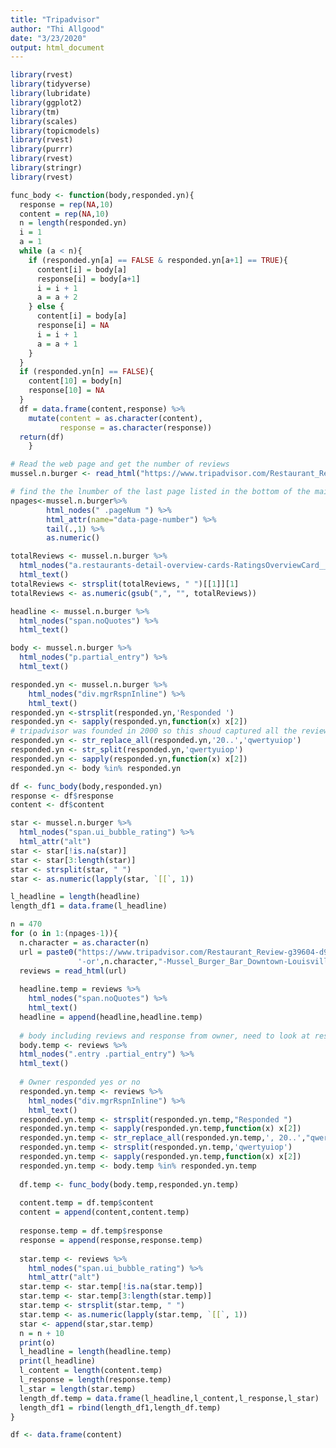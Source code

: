 ```yaml
---
title: "Tripadvisor"
author: "Thi Allgood"
date: "3/23/2020"
output: html_document
---
```


```r
library(rvest)
library(tidyverse)
library(lubridate)
library(ggplot2)
library(tm)
library(scales)
library(topicmodels)
library(rvest)
library(purrr)
library(rvest)
library(stringr)
library(rvest)
```

```r

func_body <- function(body,responded.yn){
  response = rep(NA,10)
  content = rep(NA,10)
  n = length(responded.yn)
  i = 1
  a = 1
  while (a < n){
    if (responded.yn[a] == FALSE & responded.yn[a+1] == TRUE){
      content[i] = body[a]
      response[i] = body[a+1]
      i = i + 1
      a = a + 2
    } else {
      content[i] = body[a]
      response[i] = NA
      i = i + 1
      a = a + 1
    }
  }
  if (responded.yn[n] == FALSE){
    content[10] = body[n]
    response[10] = NA
  }
  df = data.frame(content,response) %>%
    mutate(content = as.character(content),
           response = as.character(response))
  return(df)
    }


```


```r
# Read the web page and get the number of reviews
mussel.n.burger <- read_html("https://www.tripadvisor.com/Restaurant_Review-g39604-d9799396-Reviews-Mussel_Burger_Bar_Downtown-Louisville_Kentucky.html")

# find the the lnumber of the last page listed in the bottom of the main page
npages<-mussel.n.burger%>% 
        html_nodes(" .pageNum ") %>% 
        html_attr(name="data-page-number") %>%
        tail(.,1) %>%
        as.numeric()

totalReviews <- mussel.n.burger %>%
  html_nodes("a.restaurants-detail-overview-cards-RatingsOverviewCard__ratingCount--DFxkG") %>%
  html_text()
totalReviews <- strsplit(totalReviews, " ")[[1]][1]
totalReviews <- as.numeric(gsub(",", "", totalReviews))

headline <- mussel.n.burger %>%
  html_nodes("span.noQuotes") %>%
  html_text()

body <- mussel.n.burger %>%
  html_nodes("p.partial_entry") %>%
  html_text()

responded.yn <- mussel.n.burger %>%
    html_nodes("div.mgrRspnInline") %>%
    html_text()
responded.yn <-strsplit(responded.yn,'Responded ')
responded.yn <- sapply(responded.yn,function(x) x[2])
# tripadvisor was founded in 2000 so this shoud captured all the reviews '20..'
responded.yn <- str_replace_all(responded.yn,'20..','qwertyuiop') 
responded.yn <- str_split(responded.yn,'qwertyuiop')
responded.yn <- sapply(responded.yn,function(x) x[2])
responded.yn <- body %in% responded.yn

df <- func_body(body,responded.yn)
response <- df$response
content <- df$content

star <- mussel.n.burger %>%
  html_nodes("span.ui_bubble_rating") %>%
  html_attr("alt") 
star <- star[!is.na(star)]
star <- star[3:length(star)]
star <- strsplit(star, " ")
star <- as.numeric(lapply(star, `[[`, 1))

l_headline = length(headline)
length_df1 = data.frame(l_headline)

n = 470
for (o in 1:(npages-1)){
  n.character = as.character(n)
  url = paste0("https://www.tripadvisor.com/Restaurant_Review-g39604-d9799396-Reviews",
               '-or',n.character,"-Mussel_Burger_Bar_Downtown-Louisville_Kentucky.html")
  reviews = read_html(url)
  
  headline.temp = reviews %>%
    html_nodes("span.noQuotes") %>%
    html_text()
  headline = append(headline,headline.temp)
  
  # body including reviews and response from owner, need to look at responded.yn.temp to distinguish between review and response
  body.temp <- reviews %>%
  html_nodes(".entry .partial_entry") %>%
  html_text()
  
  # Owner responded yes or no
  responded.yn.temp <- reviews %>%
    html_nodes("div.mgrRspnInline") %>%
    html_text()
  responded.yn.temp <- strsplit(responded.yn.temp,"Responded ")
  responded.yn.temp <- sapply(responded.yn.temp,function(x) x[2])
  responded.yn.temp <- str_replace_all(responded.yn.temp,', 20..',"qwertyuiop")
  responded.yn.temp <- strsplit(responded.yn.temp,'qwertyuiop')
  responded.yn.temp <- sapply(responded.yn.temp,function(x) x[2])
  responded.yn.temp <- body.temp %in% responded.yn.temp 
  
  df.temp <- func_body(body.temp,responded.yn.temp)
 
  content.temp = df.temp$content
  content = append(content,content.temp)
  
  response.temp = df.temp$response
  response = append(response,response.temp)
  
  star.temp <- reviews %>%
    html_nodes("span.ui_bubble_rating") %>%
    html_attr("alt") 
  star.temp <- star.temp[!is.na(star.temp)]
  star.temp <- star.temp[3:length(star.temp)]
  star.temp <- strsplit(star.temp, " ")
  star.temp <- as.numeric(lapply(star.temp, `[[`, 1))
  star <- append(star,star.temp)
  n = n + 10
  print(o)
  l_headline = length(headline.temp)
  print(l_headline)
  l_content = length(content.temp)
  l_response = length(response.temp)
  l_star = length(star.temp)
  length_df.temp = data.frame(l_headline,l_content,l_response,l_star)
  length_df1 = rbind(length_df1,length_df.temp)
}

df <- data.frame(content)
  
```

